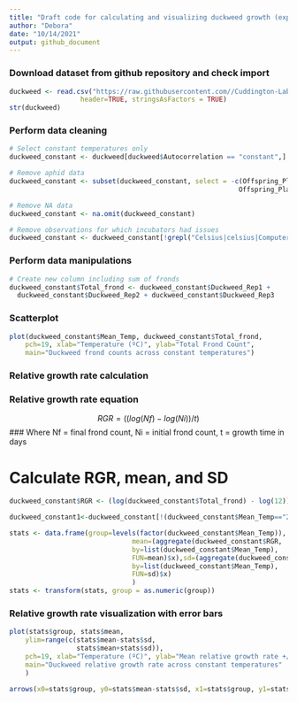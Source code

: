 ```yaml
---
title: "Draft code for calculating and visualizing duckweed growth (experimental data)"
author: "Debora"
date: "10/14/2021"
output: github_document
---
```


### Download dataset from github repository and check import
```r
duckweed <- read.csv("https://raw.githubusercontent.com//Cuddington-Lab/thermal-experiments/main/Aphid_Data - Sheet1.csv",
                  header=TRUE, stringsAsFactors = TRUE)
str(duckweed)
```

### Perform data cleaning
```r
# Select constant temperatures only
duckweed_constant <- duckweed[duckweed$Autocorrelation == "constant",]

# Remove aphid data
duckweed_constant <- subset(duckweed_constant, select = -c(Offspring_Plant1,Offspring_Plant2,
                                                          Offspring_Plant3) )

# Remove NA data
duckweed_constant <- na.omit(duckweed_constant)

# Remove observations for which incubators had issues
duckweed_constant <- duckweed_constant[!grepl("Celsius|celsius|Computer", duckweed_constant$Notes),]
```

### Perform data manipulations
```r
# Create new column including sum of fronds
duckweed_constant$Total_frond <- duckweed_constant$Duckweed_Rep1 + 
  duckweed_constant$Duckweed_Rep2 + duckweed_constant$Duckweed_Rep3
```

### Scatterplot
```r
plot(duckweed_constant$Mean_Temp, duckweed_constant$Total_frond,
    pch=19, xlab="Temperature (ºC)", ylab="Total Frond Count",
    main="Duckweed frond counts across constant temperatures")
```

### Relative growth rate calculation

### Relative growth rate equation
$$ RGR = ((log(Nf)-log(Ni))/t) $$
### Where Nf = final frond count, Ni = initial frond count, t = growth time in days

# Calculate RGR, mean, and SD
```r
duckweed_constant$RGR <- (log(duckweed_constant$Total_frond) - log(12)) / 5

duckweed_constant1<-duckweed_constant[!(duckweed_constant$Mean_Temp=="27"),] # remove single observation

stats <- data.frame(group=levels(factor(duckweed_constant$Mean_Temp)),
                               mean=(aggregate(duckweed_constant$RGR,
                               by=list(duckweed_constant$Mean_Temp),
                               FUN=mean)$x),sd=(aggregate(duckweed_constant$RGR,
                               by=list(duckweed_constant$Mean_Temp),
                               FUN=sd)$x)
                               )
stats <- transform(stats, group = as.numeric(group))
```

### Relative growth rate visualization with error bars
```r
plot(stats$group, stats$mean,
    ylim=range(c(stats$mean-stats$sd,
                 stats$mean+stats$sd)),
    pch=19, xlab="Temperature (ºC)", ylab="Mean relative growth rate +/- SD",
    main="Duckweed relative growth rate across constant temperatures"
    )

arrows(x0=stats$group, y0=stats$mean-stats$sd, x1=stats$group, y1=stats$mean+stats$sd, code=3, angle=90, length=0.1)
```
